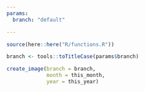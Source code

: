 ```yaml
---
params:
  branch: "default"

---
```


```r
source(here::here("R/functions.R"))
```

```r
branch <- tools::toTitleCase(params$branch)
```


```r

create_image(branch = branch,
             month = this_month,
             year = this_year)
```